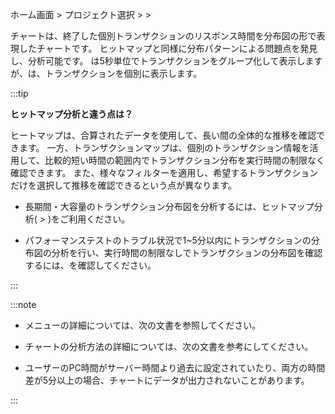 ホーム画面 &gt; プロジェクト選択 &gt; <Cmdname sid="dashboard" className="uitext" /> &gt; <Cmdname sid="transaction_map" className="uitext" />

<Cmdname sid="transaction_map" className="uitext" />チャートは、終了した個別トランザクションのリスポンス時間を分布図の形で表現したチャートです。 ヒットマップと同様に分布パターンによる問題点を発見し、分析可能です。 <Cmdname sid="hitmap" className="uitext" />は5秒単位でトランザクションをグループ化して表示しますが、<Cmdname sid="transaction_map" className="uitext" />は、トランザクションを個別に表示します。

<ImgLang img='dashboard-transaction-map.png' desc='トランザクションマップ' />

:::tip 

**ヒットマップ分析と違う点は？**

ヒートマップは、合算されたデータを使用して、長い間の全体的な推移を確認できます。 一方、トランザクションマップは、個別のトランザクション情報を活用して、比較的短い時間の範囲内でトランザクション分布を実行時間の制限なく確認できます。 また、様々なフィルターを適用し、希望するトランザクションだけを選択して推移を確認できるという点が異なります。

- 長期間・大容量のトランザクション分布図を分析するには、ヒットマップ分析(<Cmdname sid="analysis" className="uitext" /> &gt; <Cmdname sid="hitmap" className="uitext" />)をご利用ください。

- パフォーマンステストのトラブル状況で1\~5分以内にトランザクションの分布図の分析を行い、実行時間の制限なしでトランザクションの分布図を確認するには、<Cmdname sid="transaction_map" className="uitext" />を確認してください。

:::

:::note

- <Cmdname sid="hitmap" className="uitext" />メニューの詳細については、<Link to="trs-view">次の文書</Link>を参照してください。

- <Cmdname sid="hitmap_transaction" className="uitext" />チャートの分析方法の詳細については、<Link to="../best-practice-guides/about-apm-hitmap-class">次の文書</Link>を参考にしてください。

- ユーザーのPC時間がサーバー時間より過去に設定されていたり、両方の時間差が5分以上の場合、チャートにデータが出力されないことがあります。

:::
